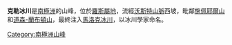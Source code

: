 {{unreferenced|time=2013-10-27T06:39:16+00:00}}
{{coord|78|56|S|160|18|E|source:GNIS|display=title}}

'''克勒冰川'''是[[南極洲|南極洲]]的山峰，位於[[羅斯屬地|羅斯屬地]]，流經[[沃斯特山脈|沃斯特山脈]]西坡，毗鄰[[施佩耶爾山|施佩耶爾山]]和[[道森-蘭布頓山|道森-蘭布頓山]]，最終注入[[馬洛克冰川|馬洛克冰川]]，以冰川學家命名。

{{Antarctica-geo-stub}}
[[Category:南極洲山峰|Category:南極洲山峰]]